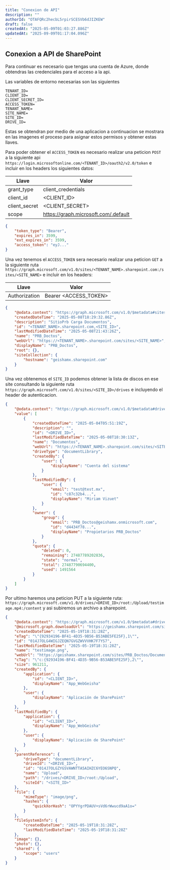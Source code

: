 ```yaml
---
title: "Conexion de API"
description: ""
authorId: "OTAFQRc2hecbL5rpirSCESVb6dJIZKEW"
draft: false
createdAt: "2025-05-09T01:03:27.886Z"
updatedAt: "2025-09-09T01:17:04.096Z"
---
```


## Conexion a API de SharePoint



Para continuar es necesario que tengas una cuenta de Azure, donde obtendras las credenciales para el acceso a la api.


Las variables de entorno necesarias son las siguientes
```env
TENANT_ID=
CLIENT_ID=
CLIENT_SECRET_ID=
ACCESS_TOKEN=
TENANT_NAME=
SITE_NAME=
SITE_ID=
DRIVE_ID=
```

Estas se obtendran por medio de una aplicacion a continuacion se mostrara en las imagenes el proceso para asignar estos permisos y obtener estas llaves.


Para poder obtener el `ACCESS_TOKEN` es necesario realizar una peticion `POST` a la siguiente api `https://login.microsoftonline.com/<TENANT_ID>/oauth2/v2.0/token` e incluir en los headers los siguientes datos: 


| Llave| Valor |
|--------|--------|
| grant_type | client_credentials |
| client_id | <CLIENT_ID> |
| client_secret | <CLIENT_SECRET> |
| scope | <https://graph.microsoft.com/.default> |

```json
{
    "token_type": "Bearer",
    "expires_in": 3599,
    "ext_expires_in": 3599,
    "access_token": "eyJ..."
}
```

Una vez tenemos el `ACCESS_TOKEN` sera necesario realizar una peticion `GET` a la siguiente ruta `https://graph.microsoft.com/v1.0/sites/<TENANT_NAME>.sharepoint.com:/sites/<SITE_NAME>` e incluir en los headers:


| Llave| Valor |
|--------|--------|
| Authorization | Bearer <ACCESS_TOKEN> |

```json
{
    "@odata.context": "https://graph.microsoft.com/v1.0/$metadata#sites/$entity",
    "createdDateTime": "2025-05-08T18:29:32.86Z",
    "description": "SitioPrb Carga Documentos",
    "id": "<TENANT_NAME>.sharepoint.com,<SITE_ID>",
    "lastModifiedDateTime": "2025-05-08T21:43:26Z",
    "name": "PRB_Doctos",
    "webUrl": "https://<TENANT_NAME>.sharepoint.com/sites/<SITE_NAME>",
    "displayName": "PRB_Doctos",
    "root": {},
    "siteCollection": {
        "hostname": "geishamx.sharepoint.com"
    }
}
```

Una vez obtenemos el `SITE_ID` podemos obtener la lista de discos en ese site consultando la siguiente ruta `https://graph.microsoft.com/v1.0/sites/<SITE_ID>/drives` e incluyendo el header de autenticacion.

```json
{
    "@odata.context": "https://graph.microsoft.com/v1.0/$metadata#drives",
    "value": [
        {
            "createdDateTime": "2025-05-04T05:51:19Z",
            "description": "",
            "id": "<DRIVE_ID>",
            "lastModifiedDateTime": "2025-05-08T18:30:13Z",
            "name": "Documentos",
            "webUrl": "https://<TENANT_NAME>.sharepoint.com/sites/<SITE_NAME>/Documentos%20compartidos",
            "driveType": "documentLibrary",
            "createdBy": {
                "user": {
                    "displayName": "Cuenta del sistema"
                }
            },
            "lastModifiedBy": {
                "user": {
                    "email": "test@test.mx",
                    "id": "c87c32b4...",
                    "displayName": "Miriam Vizuet"
                }
            },
            "owner": {
                "group": {
                    "email": "PRB_Doctos@geishamx.onmicrosoft.com",
                    "id": "d4434f78...",
                    "displayName": "Propietarios PRB_Doctos"
                }
            },
            "quota": {
                "deleted": 0,
                "remaining": 27487789202836,
                "state": "normal",
                "total": 27487790694400,
                "used": 1491564
            }
        }
    ]
}
```

Por ultimo haremos una peticion PUT a la siguiente ruta: `https://graph.microsoft.com/v1.0/drives/<DRIVE_ID>/root:/Upload/testimage.mp4:/content` y asi subiremos un archivo a sharepoint.

```json
{
    "@odata.context": "https://graph.microsoft.com/v1.0/$metadata#drives('b%21e2CMj4OjTUaQ81bQxKppfHuWM-IR1eNIgpGLdPfu3ualWuf1tj-iQYPbfPOG0Bep')/root/$entity",
    "@microsoft.graph.downloadUrl": "https://geishamx.sharepoint.com/sites/PRB_Doctos/_layouts/15/download.aspx?UniqueId=<FILE_ID>&Translate=false&tempauth=v1.<TOKEN>&ApiVersion=2.0",
    "createdDateTime": "2025-05-19T18:31:28Z",
    "eTag": "\"{92934196-BF41-4D35-9B56-B53ABE5FE25F},1\"",
    "id": "014J7OLG4WIGJZEQN7GVGZWVVVHK7F7YS7",
    "lastModifiedDateTime": "2025-05-19T18:31:28Z",
    "name": "testimage.png",
    "webUrl": "https://geishamx.sharepoint.com/sites/PRB_Doctos/Documentos%20compartidos/Upload/testimage.png",
    "cTag": "\"c:{92934196-BF41-4D35-9B56-B53ABE5FE25F},2\"",
    "size": 961211,
    "createdBy": {
        "application": {
            "id": "<CLIENT_ID>",
            "displayName": "App_WebGeisha"
        },
        "user": {
            "displayName": "Aplicación de SharePoint"
        }
    },
    "lastModifiedBy": {
        "application": {
            "id": "<CLIENT_ID>",
            "displayName": "App_WebGeisha"
        },
        "user": {
            "displayName": "Aplicación de SharePoint"
        }
    },
    "parentReference": {
        "driveType": "documentLibrary",
        "driveId": "<DRIVE_ID>",
        "id": "014J7OLGZYGSVAWNTTA5AIHZC6YEO6SNPQ",
        "name": "Upload",
        "path": "/drives/<DRIVE_ID>/root:/Upload",
        "siteId": "<SITE_ID>"
    },
    "file": {
        "mimeType": "image/png",
        "hashes": {
            "quickXorHash": "OPYYgrPDAUV+sVd6rWwucd9aA1o="
        }
    },
    "fileSystemInfo": {
        "createdDateTime": "2025-05-19T18:31:28Z",
        "lastModifiedDateTime": "2025-05-19T18:31:28Z"
    },
    "image": {},
    "photo": {},
    "shared": {
        "scope": "users"
    }
}
```
